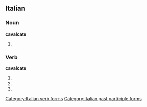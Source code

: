 ==Italian==

===Noun===
'''cavalcate''' {{f}}

# {{plural of|[[cavalcata]]|lang=Italian}}

===Verb===
'''cavalcate'''

# {{form of|[[second-person|Second-person]] [[plural]] [[present tense]]|[[cavalcare#Italian|cavalcare]]|lang=Italian}}
# {{form of|Second-person plural [[imperative]]|cavalcare#Italian|cavalcare|lang=Italian}}
# {{form of|[[feminine|Feminine]] plural|[[cavalcato]]}}

[[Category:Italian verb forms]]
[[Category:Italian past participle forms]]